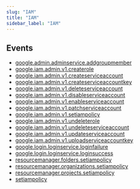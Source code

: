 ```yaml
---
slug: "IAM"
title: "IAM"
sidebar_label: "IAM"
---
```


## Events

- [google.admin.adminservice.addgroupmember](/gcp/threats/gcpiam/rules/google.admin.adminservice.addgroupmember)
- [google.iam.admin.v1.createrole](/gcp/threats/gcpiam/rules/google.iam.admin.v1.createrole)
- [google.iam.admin.v1.createserviceaccount](/gcp/threats/gcpiam/rules/google.iam.admin.v1.createserviceaccount)
- [google.iam.admin.v1.createserviceaccountkey](/gcp/threats/gcpiam/rules/google.iam.admin.v1.createserviceaccountkey)
- [google.iam.admin.v1.deleteserviceaccount](/gcp/threats/gcpiam/rules/google.iam.admin.v1.deleteserviceaccount)
- [google.iam.admin.v1.disableserviceaccount](/gcp/threats/gcpiam/rules/google.iam.admin.v1.disableserviceaccount)
- [google.iam.admin.v1.enableserviceaccount](/gcp/threats/gcpiam/rules/google.iam.admin.v1.enableserviceaccount)
- [google.iam.admin.v1.patchserviceaccount](/gcp/threats/gcpiam/rules/google.iam.admin.v1.patchserviceaccount)
- [google.iam.admin.v1.setiampolicy](/gcp/threats/gcpiam/rules/google.iam.admin.v1.setiampolicy)
- [google.iam.admin.v1.undeleterole](/gcp/threats/gcpiam/rules/google.iam.admin.v1.undeleterole)
- [google.iam.admin.v1.undeleteserviceaccount](/gcp/threats/gcpiam/rules/google.iam.admin.v1.undeleteserviceaccount)
- [google.iam.admin.v1.updateserviceaccount](/gcp/threats/gcpiam/rules/google.iam.admin.v1.updateserviceaccount)
- [google.iam.admin.v1.uploadserviceaccountkey](/gcp/threats/gcpiam/rules/google.iam.admin.v1.uploadserviceaccountkey)
- [google.login.loginservice.loginfailure](/gcp/threats/gcpiam/rules/google.login.loginservice.loginfailure)
- [google.login.loginservice.loginsuccess](/gcp/threats/gcpiam/rules/google.login.loginservice.loginsuccess)
- [resourcemanager.folders.setiampolicy](/gcp/threats/gcpiam/rules/resourcemanager.folders.setiampolicy)
- [resourcemanager.organizations.setiampolicy](/gcp/threats/gcpiam/rules/resourcemanager.organizations.setiampolicy)
- [resourcemanager.projects.setiampolicy](/gcp/threats/gcpiam/rules/resourcemanager.projects.setiampolicy)
- [setiampolicy](/gcp/threats/gcpiam/rules/setiampolicy)
